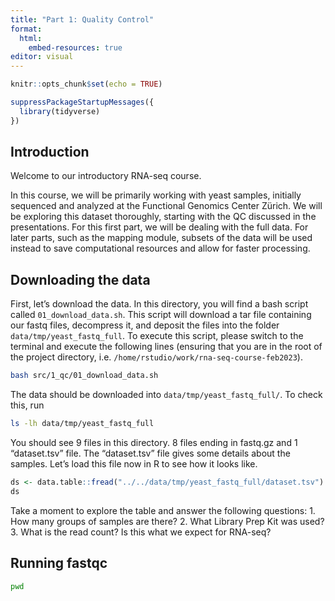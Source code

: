 ```yaml
---
title: "Part 1: Quality Control"
format:
  html:
    embed-resources: true
editor: visual
---
```


```r
knitr::opts_chunk$set(echo = TRUE)
```

```r
suppressPackageStartupMessages({
  library(tidyverse)
})
```

## Introduction

Welcome to our introductory RNA-seq course.

In this course, we will be primarily working with yeast samples, initially sequenced and analyzed at the Functional Genomics Center Zürich. We will be exploring this dataset thoroughly, starting with the QC discussed in the presentations. For this first part, we will be dealing with the full data. For later parts, such as the mapping module, subsets of the data will be used instead to save computational resources and allow for faster processing.

## Downloading the data

First, let's download the data. In this directory, you will find a bash script called `01_download_data.sh`. This script will download a tar file containing our fastq files, decompress it, and deposit the files into the folder `data/tmp/yeast_fastq_full`. To execute this script, please switch to the terminal and execute the following lines (ensuring that you are in the root of the project directory, i.e. `/home/rstudio/work/rna-seq-course-feb2023`).

```sh
bash src/1_qc/01_download_data.sh
```

The data should be downloaded into `data/tmp/yeast_fastq_full/`. To check this, run

```sh
ls -lh data/tmp/yeast_fastq_full
```

You should see 9 files in this directory. 8 files ending in fastq.gz and 1 "dataset.tsv" file. The "dataset.tsv" file gives some details about the samples. Let's load this file now in R to see how it looks like.

```r
ds <- data.table::fread("../../data/tmp/yeast_fastq_full/dataset.tsv") %>% as_tibble()
ds
```

Take a moment to explore the table and answer the following questions: 1. How many groups of samples are there? 2. What Library Prep Kit was used? 3. What is the read count? Is this what we expect for RNA-seq?

## Running fastqc

```sh
pwd
```
